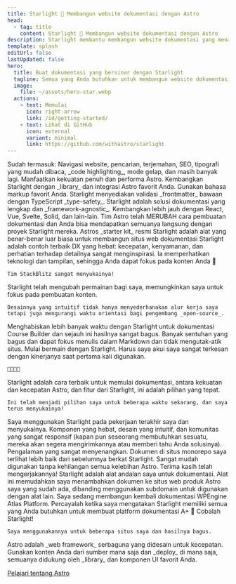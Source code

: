 ```yaml
---
title: Starlight 🌟 Membangun website dokumentasi dengan Astro
head:
  - tag: title
    content: Starlight 🌟 Membangun website dokumentasi dengan Astro
description: Starlight membantu membangun website dokumentasi yang menawan dan berperforma tinggi dengan Astro.
template: splash
editUrl: false
lastUpdated: false
hero:
  title: Buat dokumentasi yang bersinar dengan Starlight
  tagline: Semua yang Anda butuhkan untuk membangun website dokumentasi yang luar biasa. Cepat, ramah pengguna, dan sangat mudah digunakan.
  image:
    file: ~/assets/hero-star.webp
  actions:
    - text: Memulai
      icon: right-arrow
      link: /id/getting-started/
    - text: Lihat di GitHub
      icon: external
      variant: minimal
      link: https://github.com/withastro/starlight
---
```



<CardGrid stagger>
	<Card title="Dokumentasi yang menawan" icon="open-book">
		Sudah termasuk: Navigasi website, pencarian, terjemahan, SEO, tipografi yang
		mudah dibaca, _code highlighting_, mode gelap, dan masih banyak lagi.
	</Card>
	<Card title="Berbasis Astro" icon="rocket">
		Manfaatkan kekuatan penuh dan performa Astro. Kembangkan Starlight dengan
		_library_ dan integrasi Astro favorit Anda.
	</Card>
	<Card title="Markdown, Markdoc, and MDX" icon="document">
		Gunakan bahasa markup favorit Anda. Starlight menyediakan validasi
		_frontmatter_ bawaan dengan TypeScript _type-safety_.
	</Card>
	<Card title="Gunakan komponen UI pilihan Anda" icon="puzzle">
		Starlight adalah solusi dokumentasi yang lengkap dan _framework-agnostic_.
		Kembangkan lebih jauh dengan React, Vue, Svelte, Solid, dan lain-lain.
	</Card>
</CardGrid>

<TestimonialGrid title="Apa yang orang katakan">
  <Testimonial
    name="Rachel"
    handle="rachelnabors"
    cite="https://twitter.com/astrodotbuild/status/1724934718745915558"
  >
    Tim Astro telah MERUBAH cara pembuatan dokumentasi dan Anda bisa mendapatkan semuanya langsung dengan proyek Starlight mereka.
  </Testimonial>
  <Testimonial
    name="Flavio"
    handle="flaviocopes"
    cite="https://twitter.com/flaviocopes/status/1738237658717905108"
  >
    Astros _starter kit_ resmi Starlight adalah alat yang benar-benar luar biasa untuk membangun situs web dokumentasi
  </Testimonial>
  <Testimonial
    name="Tomek"
    handle="sulco"
    cite="https://twitter.com/sulco/status/1735610348730802342"
  >
    Starlight adalah contoh terbaik DX yang hebat: kecepatan, kenyamanan, dan
	perhatian terhadap detailnya sangat menginspirasi. Ia memperhatikan teknologi dan tampilan,
	sehingga Anda dapat fokus pada konten Anda 👏

    Tim StackBlitz sangat menyukainya!

  </Testimonial>
  <Testimonial
    name="Roberto"
    handle="RmeetsH"
    cite="https://twitter.com/RmeetsH/status/1735783992018760090"
  >
    Starlight telah mengubah permainan bagi saya, memungkinkan saya untuk fokus pada pembuatan konten.

    Desainnya yang intuitif tidak hanya menyederhanakan alur kerja saya tetapi juga mengurangi waktu orientasi bagi pengembang _open-source_.

  </Testimonial>
  <Testimonial
    name="Joel"
    handle="jhooks"
    cite="https://twitter.com/jhooks/status/1727405160547418405"
  >
    Menghabiskan lebih banyak waktu dengan Starlight untuk dokumentasi Course Builder dan sejauh ini hasilnya sangat bagus. Banyak sentuhan yang bagus dan dapat fokus menulis dalam Markdown dan tidak mengutak-atik situs.
  </Testimonial>
  <Testimonial
    name="Rick"
    handle="rick_viscomi"
    cite="https://twitter.com/rick_viscomi/status/1665867447910510593"
  >
    Mulai bermain dengan Starlight. Harus saya akui saya sangat terkesan dengan kinerjanya saat pertama kali digunakan.

    💯💯💯💯

  </Testimonial>
  <Testimonial
    name="Nicolas"
    handle="beaussan"
    cite="https://twitter.com/beaussan/status/1735625189583466893"
  >
    Starlight adalah cara terbaik untuk memulai dokumentasi, antara 
	kekuatan dan kecepatan Astro, dan fitur dari Starlight, ini adalah pilihan yang 
	tepat.

    Ini telah menjadi pilihan saya untuk beberapa waktu sekarang, dan saya terus menyukainya!

  </Testimonial>
  <Testimonial
    name="Sylwia"
    handle="SylwiaVargas"
    cite="https://x.com/SylwiaVargas/status/1726556825741578286"
  >
    Saya menggunakan Starlight pada pekerjaan terakhir saya dan menyukainya. Komponen yang hebat, 
	desain yang intuitif, dan komunitas yang sangat responsif (kapan pun seseorang membutuhkan sesuatu, 
	mereka akan segera mengirimkannya atau memberi tahu Anda solusinya). Pengalaman yang sangat menyenangkan.
  </Testimonial>
  <Testimonial
    name="Lou Cyx"
    handle="loucyx"
    cite="https://elk.zone/m.webtoo.ls/@loucyx@mastodon.social/111587380021362284"
  >
    Dokumen di situs monorepo saya terlihat lebih baik dari sebelumnya berkat Starlight. Sangat mudah digunakan tanpa kehilangan semua kelebihan Astro. Terima kasih telah mengerjakannya!
  </Testimonial>
  <Testimonial
    name="BowTiedWebReaper"
    handle="BowTiedWebReapr"
    cite="https://twitter.com/BowTiedWebReapr/status/1735633399501697517"
  >
    Starlight adalah alat andalan saya untuk dokumentasi. Alat ini memudahkan saya menambahkan dokumen ke situs web produk Astro saya yang sudah ada, dibanding menggunakan subdomain untuk digunakan dengan alat lain.
  </Testimonial>
  <Testimonial
    name="Jeff"
    handle="J_Everhart383"
    cite="https://twitter.com/J_Everhart383/status/1691900590048292908"
  >
    Saya sedang membangun kembali dokumentasi WPEngine Atlas Platform. Percayalah ketika saya mengatakan Starlight memiliki semua yang Anda butuhkan untuk membuat platform dokumentasi A+&nbsp;🙌
  </Testimonial>
  <Testimonial
    name="Chloe"
    handle="solelychloe"
    cite="https://twitter.com/solelychloe/status/1695115277602628082"
  >
    Cobalah Starlight!

    Saya menggunakannya untuk beberapa situs saya dan hasilnya bagus.

  </Testimonial>
</TestimonialGrid>

<AboutAstro title="Dipersembahkan oleh">
Astro adalah _web framework_ serbaguna yang didesain untuk kecepatan.
Gunakan konten Anda dari sumber mana saja dan _deploy_ di mana saja, 
semuanya didukung oleh _library_ dan komponen UI favorit Anda.

[Pelajari tentang Astro](https://astro.build/)

</AboutAstro>
